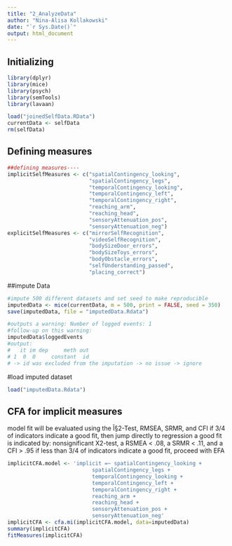 ```yaml
---
title: "2_AnalyzeData"
author: "Nina-Alisa Kollakowski"
date: "`r Sys.Date()`"
output: html_document
---
```


## Initializing
```r
library(dplyr)
library(mice)
library(psych)
library(semTools)
library(lavaan)

load("joinedSelfData.RData")
currentData <- selfData
rm(selfData)
```

## Defining measures

```r
##defining measures----
implicitSelfMeasures <- c("spatialContingency_looking", 
                          "spatialContingency_legs", 
                          "temporalContingency_looking",
                          "temporalContingency_left",
                          "temporalContingency_right",
                          "reaching_arm",
                          "reaching_head",
                          "sensoryAttenuation_pos",
                          "sensoryAttenuation_neg")
explicitSelfMeasures <- c("mirrorSelfRecognition", 
                          "videoSelfRecognition", 
                          "bodySizeDoor_errors",
                          "bodySizeToys_errors", 
                          "bodyObstacle_errors", 
                          "selfUnderstanding_passed", 
                          "placing_correct")
```

##impute Data
```r
#impute 500 different datasets and set seed to make reproducible
imputedData <- mice(currentData, m = 500, print = FALSE, seed = 350)
save(imputedData, file = "imputedData.Rdata")

#outputs a warning: Number of logged events: 1
#follow-up on this warning:
imputedData$loggedEvents
#output:
#   it im dep     meth out
# 1  0  0     constant  id
# -> id was excluded from the imputation -> no issue -> ignore
```

#load imputed dataset
```r
load("imputedData.Rdata")
```

## CFA for implicit measures
model fit will be evaluated using the Î§2-Test, RMSEA, SRMR, and CFI
if 3/4 of indicators indicate a good fit, then jump directly to regression
a good fit is indicated by: nonsignificant X2-test, a RSMEA < .08, a SRMR < .11, and a CFI > .95
if less than 3/4 of indicators indicate a good fit, proceed with EFA
```r
implicitCFA.model <- 'implicit =~ spatialContingency_looking +  
                           spatialContingency_legs +
                           temporalContingency_looking +
                           temporalContingency_left +
                           temporalContingency_right +
                           reaching_arm +
                           reaching_head +
                           sensoryAttenuation_pos +
                           sensoryAttenuation_neg'
implicitCFA <- cfa.mi(implicitCFA.model, data=imputedData) 
summary(implicitCFA)
fitMeasures(implicitCFA)
```



